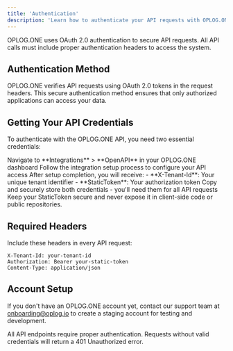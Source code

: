 ```yaml
---
title: 'Authentication'
description: 'Learn how to authenticate your API requests with OPLOG.ONE'
---
```


OPLOG.ONE uses OAuth 2.0 authentication to secure API requests. All API calls must include proper authentication headers to access the system.

## Authentication Method

OPLOG.ONE verifies API requests using OAuth 2.0 tokens in the request headers. This secure authentication method ensures that only authorized applications can access your data.

## Getting Your API Credentials

To authenticate with the OPLOG.ONE API, you need two essential credentials:

<Steps>
  <Step title="Access Integration Settings">
    Navigate to **Integrations** > **OpenAPI** in your OPLOG.ONE dashboard
  </Step>
  <Step title="Complete Integration Setup">
    Follow the integration setup process to configure your API access
  </Step>
  <Step title="Obtain Credentials">
    After setup completion, you will receive:
    - **X-Tenant-Id**: Your unique tenant identifier
    - **StaticToken**: Your authorization token
  </Step>
  <Step title="Store Securely">
    Copy and securely store both credentials - you'll need them for all API requests
  </Step>
</Steps>

<Warning>
  Keep your StaticToken secure and never expose it in client-side code or public repositories.
</Warning>

## Required Headers

Include these headers in every API request:

```http
X-Tenant-Id: your-tenant-id
Authorization: Bearer your-static-token
Content-Type: application/json
```

## Account Setup

If you don't have an OPLOG.ONE account yet, contact our support team at [onboarding@oplog.io](mailto:onboarding@oplog.io) to create a staging account for testing and development.

<Info>
  All API endpoints require proper authentication. Requests without valid credentials will return a 401 Unauthorized error.
</Info>